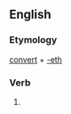 ==English==

===Etymology===
[[convert]] + [[-eth]]

===Verb===
{{infl|en|verb form}}

# {{archaic third-person singular of|convert}}